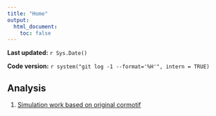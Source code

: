 ```yaml
---
title: "Home"
output:
  html_document:
    toc: false
---
```


**Last updated:** `r Sys.Date()`

**Code version:** `r system("git log -1 --format='%H'", intern = TRUE)`


## Analysis

1. [Simulation work based on original cormotif](Simulation.html)


